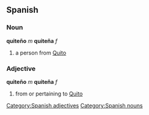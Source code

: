 == Spanish == 
=== Noun === 
'''quiteño''' ''m'' '''quiteña''' ''f'' 
# a person from [[Quito]] 

=== Adjective === 
'''quiteño''' ''m'' '''quiteña''' ''f'' 
# from or pertaining to [[Quito]] 
[[Category:Spanish adjectives]]
[[Category:Spanish nouns]]